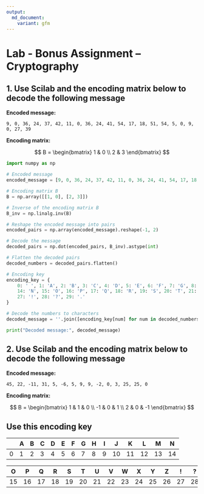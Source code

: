 ```yaml
---
output:
  md_document:
    variant: gfm
---
```


# Lab - Bonus Assignment – Cryptography

## 1. Use Scilab and the encoding matrix below to decode the following message

**Encoded message:**

```
9, 0, 36, 24, 37, 42, 11, 0, 36, 24, 41, 54, 17, 18, 51, 54, 5, 0, 9, 0, 27, 39
```

**Encoding matrix:**

$$
B = \begin{bmatrix}
1 & 0 \\
2 & 3
\end{bmatrix}
$$

```python
import numpy as np

# Encoded message
encoded_message = [9, 0, 36, 24, 37, 42, 11, 0, 36, 24, 41, 54, 17, 18, 51, 54, 5, 0, 9, 0, 27, 39]

# Encoding matrix B
B = np.array([[1, 0], [2, 3]])

# Inverse of the encoding matrix B
B_inv = np.linalg.inv(B)

# Reshape the encoded message into pairs
encoded_pairs = np.array(encoded_message).reshape(-1, 2)

# Decode the message
decoded_pairs = np.dot(encoded_pairs, B_inv).astype(int)

# Flatten the decoded pairs
decoded_numbers = decoded_pairs.flatten()

# Encoding key
encoding_key = {
    0: ' ', 1: 'A', 2: 'B', 3: 'C', 4: 'D', 5: 'E', 6: 'F', 7: 'G', 8: 'H', 9: 'I', 10: 'J', 11: 'K', 12: 'L', 13: 'M', 
    14: 'N', 15: 'O', 16: 'P', 17: 'Q', 18: 'R', 19: 'S', 20: 'T', 21: 'U', 22: 'V', 23: 'W', 24: 'X', 25: 'Y', 26: 'Z', 
    27: '!', 28: '?', 29: '.'
}

# Decode the numbers to characters
decoded_message = ''.join([encoding_key[num] for num in decoded_numbers if num in encoding_key])

print("Decoded message:", decoded_message)
```

## 2. Use Scilab and the encoding matrix below to decode the following message

**Encoded message:**

```
45, 22, -11, 31, 5, -6, 5, 9, 9, -2, 0, 3, 25, 25, 0
```

**Encoding matrix:**

$$
B =
\begin{bmatrix}
1 & 1 & 0 \\
-1 & 0 & 1 \\
2 & 0 & -1
\end{bmatrix}
$$

## Use this encoding key

|   | A | B | C | D | E | F | G | H | I | J | K | L | M | N |
|---|---|---|---|---|---|---|---|---|---|---|---|---|---|---|
| 0 | 1 | 2 | 3 | 4 | 5 | 6 | 7 | 8 | 9 | 10 | 11 | 12 | 13 | 14 |

| O | P | Q | R | S | T | U | V | W | X | Y | Z | ! | ? | . |
|---|---|---|---|---|---|---|---|---|---|---|---|---|---|---|
| 15 | 16 | 17 | 18 | 19 | 20 | 21 | 22 | 23 | 24 | 25 | 26 | 27 | 28 | 29 |
